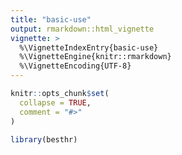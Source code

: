 ```yaml
---
title: "basic-use"
output: rmarkdown::html_vignette
vignette: >
  %\VignetteIndexEntry{basic-use}
  %\VignetteEngine{knitr::rmarkdown}
  %\VignetteEncoding{UTF-8}
---
```


```r
knitr::opts_chunk$set(
  collapse = TRUE,
  comment = "#>"
)
```

```r
library(besthr)
```
